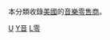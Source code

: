 本分類收錄[[美國|美國]]的[[音樂|音樂]][[零售|零售商]]。

[[Category:音樂零售商|U]]
[[Category:美國零售商|Y音]]
[[Category:美國音樂公司|L零]]